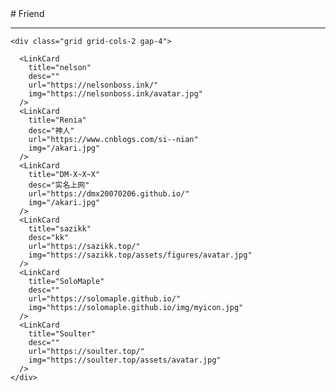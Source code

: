 
<BaseLayout title="Friend">
  <BaseCard title="Friend">
# Friend

---

    <div class="grid grid-cols-2 gap-4">
      
      <LinkCard
        title="nelson"
        desc=""
        url="https://nelsonboss.ink/"
        img="https://nelsonboss.ink/avatar.jpg"
      />
      <LinkCard
        title="Renia"
        desc="神人"
        url="https://www.cnblogs.com/si--nian"
        img="/akari.jpg"
      />
      <LinkCard
        title="DM-X~X~X"
        desc="实名上网"
        url="https://dmx20070206.github.io/"
        img="/akari.jpg"
      />
      <LinkCard
        title="sazikk"
        desc="kk"
        url="https://sazikk.top/"
        img="https://sazikk.top/assets/figures/avatar.jpg"
      />
      <LinkCard
        title="SoloMaple"
        desc=""
        url="https://solomaple.github.io/"
        img="https://solomaple.github.io/img/myicon.jpg"
      />
      <LinkCard
        title="Soulter"
        desc=""
        url="https://soulter.top/"
        img="https://soulter.top/assets/avatar.jpg"
      />
    </div>

  </BaseCard>
</BaseLayout>
